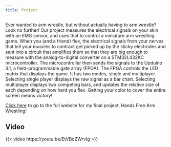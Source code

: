 ```yaml
---
title: Project
---
```



Ever wanted to arm wrestle, but without actually having to arm wrestle? Look no further! 
Our project measures the electrical signals on your skin with an EMG sensor, and uses that to control a miniature arm wrestling game. 
When you (and a friend) flex, the electrical signals from your nerves that tell your muscles to contract get picked up by the 
sticky electrodes and sent into a circuit that amplifies them so that they are big enough to measure with the analog-to-digital
 converter on a STM32L432KC microcontroller.
 The microcontroller then sends the signals to the Upduino 3.1, a field-programmable gate array (FPGA). 
 The FPGA controls the LED matrix that displays the game.
  It has two modes, single and multiplayer. Selecting single player displays the raw signal as a bar chart. 
  Selecting multiplayer displays two competing bars, and updates the relative size of each depending on how hard you flex. 
  Getting your color to cover the entire screen means victory!  


  [Click here](https://daniel-fajardo.github.io/e155-project-website/) to go to the full website for my final project, Hands Free Arm Wrestling!

## Video 
{{< video  https://youtu.be/EtVBqZWrvIg >}}


